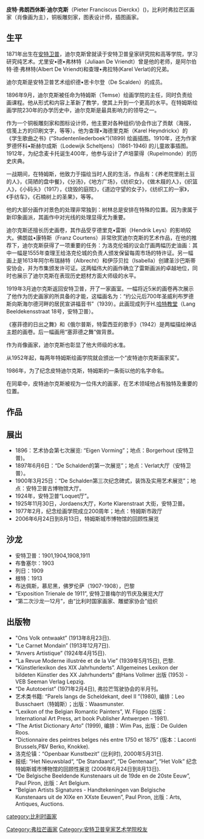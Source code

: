 '''皮特·弗朗西休斯·迪尔克斯'''（Pieter Franciscus Dierckx）({{bd|1871年|2月7日|1950年|9月4日}})，比利时弗拉芒区画家（肖像画为主），铜板雕刻家，图表设计师，插图画家。

==生平==
1871年出生在[[安特卫普|安特卫普]]，迪尔克斯曾就读于安特卫普皇家研究院和高等学院，学习研究纯艺术。尤里安•德•弗林特（Juliaan De Vriendt）曾是他的老师，是阿尔伯特·德·弗林特(Albert De Vriendt)和查理•弗拉特(Karel Verlat)的兄弟。

迪尔克斯是安特卫普艺术组织德•思卡尔登（De Scalden）的成员。

1896年9月，迪尔克斯被任命为特姆斯（Temse）绘画学院的主任，同时负责绘画课程。他从形式和内容上革新了教学，使其上升到一个更高的水平。在特姆斯绘画学院230年的办学历史中，迪尔克斯是最具影响力的领导之一。

作为一个铜板雕刻家和图标设计师，他主要对各种组织/协会作出了贡献（海报，信笺上方的印刷文字，等等）。他为查理•海德里克斯（Karel Heyndrickx）的《学生歌曲之书》(“Studentenliederboek”)(1899) 绘画插图。1910年，还为作家罗德怀科•斯赫尔成斯（Lodewijk Scheltjens）(1861-1946) 的儿童故事插图。1912年，为纪念麦卡托诞生400年，他参与设计了卢培蒙得（Rupelmonde）的历史庆典。

一战期间，在特姆斯，他致力于描绘当时人民的生活，作品有：《养老院里削土豆的人》，《简陋的盘中餐》，《分汤》，《地方广场》，《纺织女》，《做木屐的人》，《织篮人》，《小码头》（1917），《烧毁的庭院》，《道边守望的女子》，《纺织工的一家》，《手纺车》，《石楠树上的圣果》，等等。

他的大部分画作对景色的处理非常独到：树林总是安排在特殊的位置。因为隶属于新印象画派，其画作中对光线的处理显得尤为重要。

迪尔克斯还擅长历史画卷，其作品受亨德里克•雷斯（Hendrik Leys）的影响较大。佛朗兹•康特斯（Franz Courtens）非常欣赏迪尔克斯的艺术作品，在他的推荐下，迪尔克斯获得了一项重要的任务：为洛克伦城的议会厅画两幅历史油画：其中一幅是1555年查理王给洛克伦城的负责人颁发保留每周市场的特许证。另一幅画上是1613年阿尔布瑞赫特（Albrecht）和伊莎贝拉（Isabella）创建圣沙巴斯蒂安协会，并为市集颁发许可证。这两幅伟大的画作确立了雷斯画派的卓越地位，同时也展示了迪尔克斯在表现历史题材方面大师级的水平。

1919年3月迪尔克斯返回安特卫普，开了一家画室。一幅将近5米的画卷再次展示了他作为历史画家的所具备的才能，这幅画名为：“约公元后700年圣威利布罗德斯向斯海尔德河畔的居民宣讲福音书”（1939）。此画现成列于H.[[哈特教堂|哈特教堂]]（Lang Beeldekensstraat 18号，安特卫普）。

《塞菲德的日出之舞》和《俄尔普斯，特雷西亚的歌手》（1942）是两幅描绘神话主题的画卷。后一幅画用“塞菲德之舞”做背景。

作为肖像画家，迪尔克斯也彰显了他大师级的水准。

从1952年起，每两年特姆斯绘画学院就会颁出一个“皮特迪尔克斯画家奖”。

1986年，为了纪念皮特迪尔克斯，特姆斯的一条街以他的名字命名。

在同辈中，皮特迪尔克斯被视为一位伟大的画家，在艺术领域他占有独特及重要的位置。

==作品==
<gallery perrow="4" widths="150" heights="120">
</gallery>

==展出==
* 1896：艺术协会第七次展览: “Eigen Vorming”；地点：Borgerhout (安特卫普)。
* 1897年6月6日：“De Schalden的第一次展览”；地点：Verlat大厅（安特卫普）。
* 1900年3月25日：“De Schalden第三次纪念碑式，装饰及实用艺术展览”；地点：安特卫普古博物馆大厅。
* 1924年，安特卫普“Loquet厅”。
* 1925年11月30日，Jordaens大厅，Korte Klarenstraat 大街，安特卫普。
* 1977年2月，纪念绘画学院成立200周年；地点：特姆斯市政厅
* 2006年6月24日到8月13日，特姆斯城市博物馆的回顾性展览

==沙龙==
* 安特卫普：1901,1904,1908,1911
* 布鲁塞尔：1903
* 列日：1909
* 根特：1913
* 布达佩斯，慕尼黑，佛罗伦萨（1907-1908），巴黎
* “Exposition Trienale de 1911”, 安特卫普梅尔的节庆及展览大厅
* “第二次沙龙—12月”，由“比利时国家画家、雕塑家协会”组织

==出版物==
{{commonscat|Pieter Dierckx (painter)}}
*  "Ons Volk ontwaakt” (1913年8月23日).
* "Le Carnet Mondain” (1913年12月7日).
* “Anvers Artistique” (1924年4月15日).
* “La Revue Moderne illustrée et de la Vie” (1939年5月15日), 巴黎.
* “Künstlerlexikon des XIX Jahrhunderts”. Allgemeines Lexikon der bildeten Künstler des XX Jahrhunderts” 由Hans Vollmer 出版 (1953) - VEB Seeman Verlag Lepzig.
* “De Autotoerist” (1971年2月4日), 弗拉芒驾驶协会的半月刊。
* 艺术类书籍: “Parels langs de Scheldekant, deel II ”(1980), 编排：Leo Busschaert（特姆斯）；出版：Waasmunster.
* “Lexikon of the Belgian Romantic Painters”, W. Flippo (出版：International Art Press, art book Publisher Antwerpen - 1981).
* “The Artist Dictionary Arto” (1999), 编排：Wim Pas, 出版：De Gulden Roos.
* “Dictionnaire des peintres belges nés entre 1750 et 1875” (版本：Laconti Brussels,P&V Berko, Knokke).
* 洛克伦镇：“Openbaar Kunstbezit” (比利时), 2000年5月31日.
* 报纸: “Het Nieuwsblad“, “De Standaard“, “De Gentenaar“, “Het Volk” 纪念特姆斯城市博物馆的回顾性展览 (2006年6月24日到8月13日).
* “De Belgische Beeldende Kunstenaars uit de 19de en de 20ste Eeuw”, Paul Piron, 出版：Art Belgium.
* “Belgian Artists Signatures - Handtekeningen van Belgische Kunstenaars uit de XIXe en XXste Eeuwen”, Paul Piron, 出版：Arts, Antiques, Auctions.

{{DEFAULTSORT:Dierckx, Pieter Franciscus}}
[[Category:弗拉芒画家|Category:弗拉芒画家]]
[[category:比利时画家|category:比利时画家]]
[[Category:安特卫普皇家艺术学院校友|Category:安特卫普皇家艺术学院校友]]